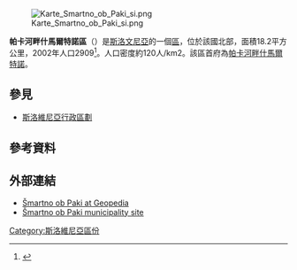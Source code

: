 [[File:Karte_Smartno_ob_Paki_si.png|thumb]]

'''帕卡河畔什馬爾特諾區'''（{{lang-sl|Občina Šmartno ob Paki}}）是[[斯洛文尼亞|斯洛文尼亞]]的一個[[斯洛維尼亞行政區劃|區]]，位於該國北部，面積18.2平方公里，2002年人口2909<ref>{{Cite web |url=http://www.stat.si/popis2002/en/ |title=Statistical Office of the Republic of Slovenia, census of 2002 |accessdate=2017-03-24 |archive-date=2016-12-18 |archive-url=https://web.archive.org/web/20161218144633/http://www.stat.si/popis2002/en/ |dead-url=no }}</ref>。人口密度約120人/km2。該區首府為[[帕卡河畔什馬爾特諾|帕卡河畔什馬爾特諾]]。

==參見==
*[[斯洛維尼亞行政區劃|斯洛維尼亞行政區劃]]

==參考資料==
{{Reflist}}

==外部連結==
* [http://www.geopedia.si/Geopedia_en.html?params=L5567_F10144922_T973_vF_b4_x502943.5_y131873.5_s15 Šmartno ob Paki at Geopedia] {{Wayback|url=http://www.geopedia.si/Geopedia_en.html?params=L5567_F10144922_T973_vF_b4_x502943.5_y131873.5_s15 |date=20201002204522 }}
* [http://www.smartnoobpaki.si/obcina/ Šmartno ob Paki municipality site] {{Wayback|url=http://www.smartnoobpaki.si/obcina/ |date=20201107030804 }}


{{Slovenia-geo-stub}}
[[Category:斯洛維尼亞區份|Category:斯洛維尼亞區份]]